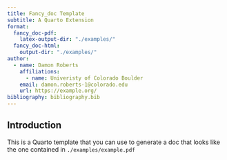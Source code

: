 ```yaml
---
title: Fancy_doc Template
subtitle: A Quarto Extension
format:
  fancy_doc-pdf:
    latex-output-dir: "./examples/"  
  fancy_doc-html:
    output-dir: "./examples/"
author:
  - name: Damon Roberts
    affiliations:
      - name: Univeristy of Colorado Boulder
    email: damon.roberts-1@colorado.edu
    url: https://example.org/
bibliography: bibliography.bib  
---
```


## Introduction {#sec-intro}

This is a Quarto template that you can use to generate a doc that looks like the one contained in `./examples/example.pdf`